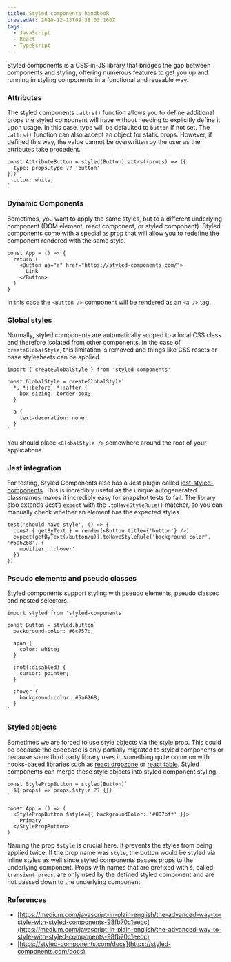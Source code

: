 ```yaml
---
title: Styled components handbook
createdAt: 2020-12-13T09:38:03.160Z
tags:
  - JavaScript
  - React
  - TypeScript
---
```


<MDXIntro>
  Styled components is a CSS-in-JS library that bridges the gap between
  components and styling, offering numerous features to get you up and running
  in styling components in a functional and reusable way.
</MDXIntro>

### Attributes

The styled components `.attrs()` function allows you to define additional props the styled component will have without needing to explicitly define it upon usage. In this case, type will be defaulted to `button` if not set. The `.attrs()` function can also accept an object for static props. However, if defined this way, the value cannot be overwritten by the user as the attributes take precedent.

```tsx
const AttributeButton = styled(Button).attrs((props) => ({
  type: props.type ?? 'button'
}))`
  color: white;
`
```

### Dynamic Components

Sometimes, you want to apply the same styles, but to a different underlying component (DOM element, react component, or styled component). Styled components come with a special `as` prop that will allow you to redefine the component rendered with the same style.

```tsx
const App = () => {
  return (
    <Button as="a" href="https://styled-components.com/">
      Link
    </Button>
  )
}
```

In this case the `<Button />` component will be rendered as an `<a />` tag.

### Global styles

Normally, styled components are automatically scoped to a local CSS class and therefore isolated from other components. In the case of `createGlobalStyle`, this limitation is removed and things like CSS resets or base stylesheets can be applied.

```tsx
import { createGlobalStyle } from 'styled-components'

const GlobalStyle = createGlobalStyle`
  *, *::before, *::after {
    box-sizing: border-box;
  }

  a {
    text-decoration: none;
  }
`
```

You should place `<GlobalStyle />` somewhere around the root of your applications.

### Jest integration

For testing, Styled Components also has a Jest plugin called [jest-styled-components](https://github.com/styled-components/jest-styled-components). This is incredibly useful as the unique autogenerated classnames makes it incredibly easy for snapshot tests to fail. The library also extends Jest’s `expect` with the `.toHaveStyleRule()` matcher, so you can manually check whether an element has the expected styles.

```tsx
test('should have style', () => {
  const { getByText } = render(<Button title={'button'} />)
  expect(getByText(/button/u)).toHaveStyleRule('background-color', '#5a6268', {
    modifier: ':hover'
  })
})
```

### Pseudo elements and pseudo classes

Styled components support styling with pseudo elements, pseudo classes and nested selectors.

```tsx
import styled from 'styled-components'

const Button = styled.button`
  background-color: #6c757d;

  span {
    color: white;
  }

  :not(:disabled) {
    cursor: pointer;
  }

  :hover {
    background-color: #5a6268;
  }
`
```

### Styled objects

Sometimes we are forced to use style objects via the style prop. This could be because the codebase is only partially migrated to styled components or because some third party library uses it, something quite common with hooks-based libraries such as [react dropzone](https://github.com/react-dropzone/react-dropzone) or [react table](https://github.com/tannerlinsley/react-table). Styled components can merge these style objects into styled component styling.

```tsx
const StylePropButton = styled(Button)`
  ${(props) => props.$style ?? {}}
`

const App = () => (
  <StylePropButton $style={{ backgroundColor: '#007bff' }}>
    Primary
  </StylePropButton>
)
```

Naming the prop `$style` is crucial here. It prevents the styles from being applied twice. If the prop name was `style`, the button would be styled via inline styles as well since styled components passes props to the underlying component. Props with names that are prefixed with `$`, called `transient props`, are only used by the defined styled component and are not passed down to the underlying component.

### References

- [https://medium.com/javascript-in-plain-english/the-advanced-way-to-style-with-styled-components-98fb70c1eecc](https://medium.com/javascript-in-plain-english/the-advanced-way-to-style-with-styled-components-98fb70c1eecc)
- [https://styled-components.com/docs](https://styled-components.com/docs)
